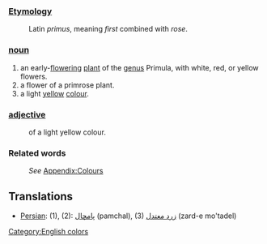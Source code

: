 ===[[Etymology]]===
:Latin ''primus'', meaning ''first'' combined with ''rose''.
===[[noun]]===
#an early-[[flower]]ing [[plant]] of the [[genus]] Primula, with white, red, or yellow flowers.
#a flower of a primrose plant.
#a light [[yellow]] [[color|colour]].
===[[adjective]]===
:of a light yellow colour.
===Related words===
:''See'' [[Wiktionary_Appendix:Colours|Appendix:Colours]]

==Translations==
*[[Persian]]: (1), (2): [[پامچال]] (pamchal), (3) [[زرد معتدل]] (zard-e mo'tadel)

[[Category:English colors]]